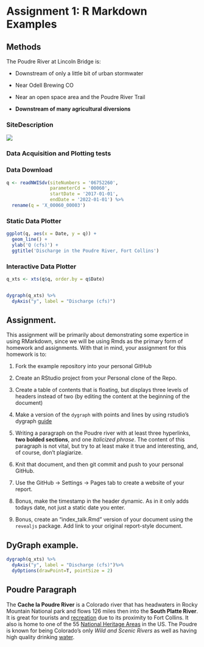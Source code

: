 # Assignment 1: R Markdown Examples

## Methods

The Poudre River at Lincoln Bridge is:

  - Downstream of only a little bit of urban stormwater

  - Near Odell Brewing CO
  
  - Near an open space area and the Poudre River Trail
  
  - **Downstream of many agricultural diversions**


### SiteDescription

![](https://waterdata.usgs.gov/nwisweb/local/state/co/text/pics/06752260big.jpg)


### Data Acquisition and Plotting tests

### Data Download


```r

q <- readNWISdv(siteNumbers = '06752260',
                parameterCd = '00060',
                startDate = '2017-01-01',
                endDate = '2022-01-01') %>%
  rename(q = 'X_00060_00003')


```



### Static Data Plotter


```r

ggplot(q, aes(x = Date, y = q)) + 
  geom_line() + 
  ylab('Q (cfs)') + 
  ggtitle('Discharge in the Poudre River, Fort Collins')

```


### Interactive Data Plotter


```r

q_xts <- xts(q$q, order.by = q$Date)


dygraph(q_xts) %>%
  dyAxis("y", label = "Discharge (cfs)") 
```



## Assignment. 


This assignment will be primarily about demonstrating some expertice in using
RMarkdown, since we will be using Rmds as the primary form of homework and 
assignments. With that in mind, your assignment for this homework is to:


1) Fork the example repository into your personal GitHub

2) Create an RStudio project from your Personal clone of the Repo. 

3) Create a table of contents that is floating, but displays three levels of
headers instead of two (by editing the content at the beginning of the document)

4) Make a version of the `dygraph` with points and lines by using rstudio's
dygraph [guide](https://rstudio.github.io/dygraphs/)

5) Writing a paragraph on the Poudre river with at least three hyperlinks,
**two bolded sections**, and one *italicized phrase*. The content of this paragraph
is not vital, but try to at least make it true and interesting, and, of course,
don't plagiarize. 

6) Knit that document, and then git commit and push to your personal GitHub.

7) Use the GitHub -> Settings -> Pages tab to create a website of your report.

8) Bonus, make the timestamp in the header dynamic. As in it only adds
todays date, not just a static date you enter. 

9) Bonus, create an "index_talk.Rmd" version of your document using the
`revealjs` package. Add link to your original report-style document. 

 


## DyGraph example. 

```r

dygraph(q_xts) %>%
  dyAxis("y", label = "Discharge (cfs)")%>%
  dyOptions(drawPoint=T, pointSize = 2)

```


## Poudre Paragraph

The **Cache la Poudre River** is a Colorado river that has headwaters in Rocky Mountain National park and flows 126 miles then into the **South Platte River**. It is great for tourists and [recreation](https://www.visitftcollins.com/things-to-do/parks-open-spaces/cache-la-poudre-river/) due to its proximity to Fort Collins. It also is home to one of the 55 [National Heritage Areas](https://www.nps.gov/places/cache-la-poudre-river-national-heritage-area.htm) in the US. The Poudre is known for being Colorado's only *Wild and Scenic Rivers* as well as having high quality drinking [water](https://www.poudrewatershed.org/cache-la-poudre-watershed#:~:text=High%20quality%20drinking%20water&text=The%20City%20of%20Fort%20Collins,watershed%20is%20high%20severity%20wildfire.).


